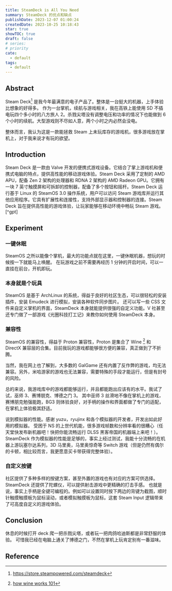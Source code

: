 ```yaml
---
title: SteamDeck is All You Need
summary: SteamDeck 的优点和缺点
publishDate: 2023-12-07 01:00:24
createdDate: 2023-10-25 10:18:43
star: true
showTOC: true
draft: false
# series:
# priority
cate:
  - default
tags:
  - default
---
```


## Abstract

Steam Deck[^sd] 是我今年最满意的电子产品了。整体是一台挺大的机器，上手体验比想象的好得多。
作为一台掌机，续航与游戏相关，我在高铁上能使用 SD 不插电玩四个多小时的八方旅人 2。杀戮尖塔没有调整电压和功率的情况下也能做到 6 个小时的续航。大型游戏则不尽如人意，两个小时之内必然会没电。

[^sd]: https://store.steampowered.com/steamdeck

整体而言，我认为这是一款能拯救 Steam 上未玩库存的游戏机，很多游戏放在掌机上，对于我来说才有玩的欲望。

## Introduction

<GptBlock>
Steam Deck 是一款由 Valve 开发的便携式游戏设备。它结合了掌上游戏机和便携式电脑的特点，提供高性能的移动游戏体验。Steam Deck 采用了定制的 AMD APU，配备 Zen 2 架构的处理器和 RDNA 2 架构的 AMD Radeon GPU。它拥有一块 7 英寸触摸屏和可拆卸的控制器，配备了多个按钮和摇杆。Steam Deck 运行基于 Linux 的 SteamOS 3.0 操作系统，用户可以访问 Steam 游戏库并运行其他应用程序。它具有扩展性和连接性，支持外部显示器和控制器的连接。Steam Deck 旨在提供高性能的游戏体验，让玩家能够在移动环境中畅玩 Steam 游戏。[^gpt]
</GptBlock>

[^gpt]: Thanks to ChatGPT!

## Experiment

### 一键休眠

SteamOS 之所以能像个掌机，最大的功能点就在这里，一键休眠机器，想玩的时候按一下就能马上唤醒。
在玩游戏之前不需要再经历 1 分钟的开启时间，可以一直挂在前台，开机即玩。

### 本身就是个玩具

SteamOS 是基于 ArchLinux 的系统，得益于良好的社区生态，可以很轻松的安装插件，安装 Emudeck 进行模拟，安装各种软件同步图片。
还可以写一些 CSS 文件来自定义掌机的界面，SteamDeck 本身就能提供很强的自定义功能。V 社甚至还专门做了一部游戏《光圈科技打工记》来教你如何使用 SteamDeck 本身。

### 兼容性

SteamOS 的兼容性，得益于 Proton 兼容性，Proton 是集合了 Wine [^wine] 和 DirectX 兼容层的合集。目前我玩的游戏都能够很方便的兼容，真正做到了不折腾。

当然，我在网上也了解到，大多数的 GalGame 还有内置了反作弊的游戏，均无法兼容。另外，米哈游家的游戏也无法兼容，需要特殊的手段才能运行，但是有封号的风险。

总的来说，我游戏库中的游戏都能够运行，并且都能跑出应该有的水平。我试了试，巫师 3、赛博朋克、博德之门 3。
其中巫师 3 丝滑地不像在掌机上的游戏，赛博朋克勉强能跑，BG3 则体验良好，对手柄的操作和界面都做了专门的适配，在掌机上体验极其舒适。

[^wine]: [how wine works 101](https://werat.dev/blog/how-wine-works-101/)

说到模拟器的性能。感谢 yuzu，ryujinx 和各个模拟器的开发者，开发出如此好用的模拟器。
受困于 NS 的上世代机能，很多游戏帧数和分辨率看的很糟心（任天堂快发布新机器吧！快把你能流畅运行 DLSS 黑客帝国的机器端上来吧！）。
SteamDeck 作为模拟器的性能是足够的，事实上经过测试，我能十分流畅的在机器上游玩塞尔达系列，3D 马里奥，马里奥惊奇等 Switch 游戏（但是仍然有偶尔的卡顿，相比较而言，我更愿意买卡带获得完整体验）。

### 自定义按键

社区提供了多种多样的按键方案，甚至外置的游戏也有对应的方案可供选择。SteamDeck 还提供了陀螺仪，可以提供射击游戏中更精确的打击手感。
也就是说，事实上手柄是全键可编程的。例如可以设置同时按下两边的背键为截图，顺时针触摸触摸板为鼠标滚动，或者模拟触摸板为鼠标。这套 Steam Input 逻辑带来了可高度自定义的游戏体验。

## Conclusion

休息的时候打开 deck 爬一把杀戮尖塔，或者玩一把肉鸽哈迪斯都是非常舒服的体验。
可惜我已经在电脑上通关了博德之门，不然在掌机上玩肯定别有一番滋味。

## Reference
